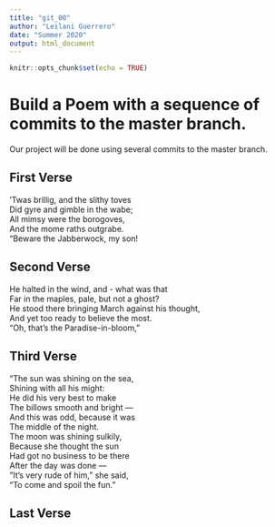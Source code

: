 ```yaml
---
title: "git_00"
author: "Leilani Guerrero"
date: "Summer 2020"
output: html_document
---
```


```r
knitr::opts_chunk$set(echo = TRUE)
```
# Build a Poem with a sequence of commits to the master branch.
Our project will be done using several commits to the master branch.
<!-- Do not modify or change any text in "!--" bracketed areas such as this --- these are instructions to
you, if you change any of this the git program will notice it and compromise your git merging strategy !-->

## First Verse 
<!--Put the first five lines of a poem by Lewis Carrol in this section!-->  
'Twas brillig, and the slithy toves   
Did gyre and gimble in the wabe;    
All mimsy were the borogoves,   
And the mome raths outgrabe.    
"Beware the Jabberwock, my son!  
  
## Second Verse
<!--Put the first five lines of a poem by Robert Frost here!-->
He halted in the wind, and - what was that  
Far in the maples, pale, but not a ghost?   
He stood there bringing March against his thought,  
And yet too ready to believe the most.            
"Oh, that's the Paradise-in-bloom," 

## Third Verse
<!--Put the first two verses of The Walrus and the Carpenter here!-->
"The sun was shining on the sea,  
      Shining with all his might:  
He did his very best to make  
      The billows smooth and bright —  
And this was odd, because it was  
      The middle of the night.  
The moon was shining sulkily,  
      Because she thought the sun  
Had got no business to be there  
      After the day was done —  
"It's very rude of him," she said,  
      "To come and spoil the fun."
      
## Last Verse
<!--Put a short poem of your choice 8-20 lines,here!-->
